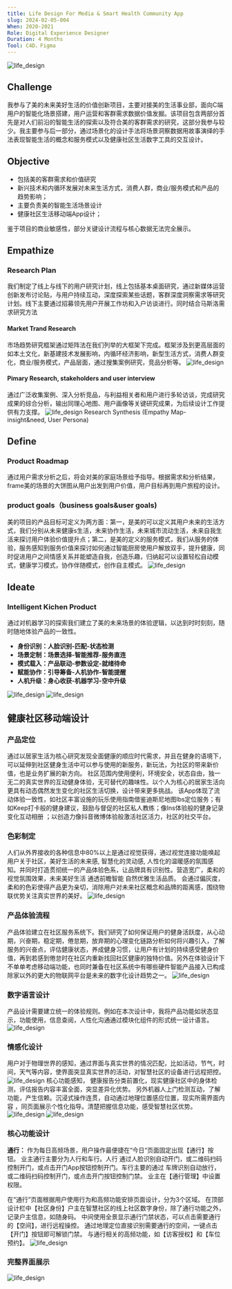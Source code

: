 ```yaml
---
title: Life Design For Media & Smart Health Community App
slug: 2024-02-05-004
When: 2020-2021
Role: Digital Experience Designer 
Duration: 4 Months 
Tool: C4D，Figma
---
```

<Image src="/life_design/life_cover.png" alt="life_design" className="my-6 rounded-lg"/>

## Challenge
我参与了美的未来美好生活的价值创新项目，主要对接美的生活事业部，面向C端用户的智能化场景搭建，用户运营和客群需求数据价值发掘。该项目包含两部分首先是对人们前沿的智能生活的探索以及符合美的客群需求的研究，这部分我参与较少。我主要参与后一部分，通过场景化的设计手法将场景洞察数据用故事演绎的手法表现智能生活的概念和服务模式以及健康社区生活数字工具的交互设计。
<br />

## Objective
- 包括美的客群需求和价值研究
- 新兴技术和内循环发展对未来生活方式，消费人群，商业/服务模式和产品的趋势影响；
- 主要负责美的智能生活场景设计
- 健康社区生活移动端App设计；

鉴于项目的商业敏感性，部分关键设计流程与核心数据无法完全展示。
<br />

## Empathize
### Research Plan
我们制定了线上与线下的用户研究计划，线上包括基本桌面研究，通过新媒体运营创新发布讨论贴，与用户持续互动，深度探索某些话题，客群深度洞察需求等研究计划。线下主要通过招募领先用户开展工作坊和入户访谈进行。同时结合马斯洛需求研究方法
<br />

#### Market Trand Research
市场趋势研究框架通过矩阵法在我们列举的大框架下完成。框架涉及到更高层面的如本土文化，新基建技术发展影响，内循环经济影响，新型生活方式，消费人群变化，商业/服务模式，产品层面，通过搜集案例研究，竞品分析等。
<Image src="/life_design/life_01.jpg" alt="life_design" className="my-6 rounded-lg" />
<br />

#### Pimary Research, stakeholders and user interview
通过广泛收集案例、深入分析竞品，与利益相关者和用户进行多轮访谈，完成研究成果的综合分析，输出同理心地图、用户画像等关键研究成果，为后续设计工作提供有力支撑。
<Image src="/life_design/life_02.jpeg" alt="life_design" className="my-6 rounded-lg" />
Research Synthesis (Empathy Map-insight&need, User Persona)
<br />

## Define
### Product Roadmap
通过用户需求分析之后，将会对美的家庭场景给予指导。根据需求和分析结果，frame美的场景的大饼图从用户出发到用户价值，用户目标再到用户旅程的设计。
<br />

### product goals（business goals&user goals)
美的项目的产品目标可定义为两方面：第一，是美的可以定义其用户未来的生活方式，我们分别从未来健康s生活，未来协作生活，未来城市流动生活，未来自我生活来探讨用户体验价值提升点；第二，是美的定义的服务模式，我们从服务的体验，服务感知到服务价值来探讨如何通过智能厨房使用户解放双手，提升健康，同时促进用户之间情感关系并能塑造自我，创造乐趣，归纳起可以设置轻松自动模式，健康学习模式，协作伴随模式，创作自主模式。
<Image src="/life_design/life_03.jpeg" alt="life_design" className="my-6 rounded-lg" />
<br />

## Ideate
### Intelligent Kichen Product
通过对机器学习的探索我们建立了美的未来场景的体验逻辑，以达到时时刻刻，随时随地体验产品的一致性。
<br />

- **身份识别：人脸识别-匹配-状态检测**
- **场景定制：场景选择-智能推荐-服务直连**
- **模式载入：产品联动-参数设定-就绪待命**
- **赋能协作：引导筹备-人机协作-智能提醒**
- **人机升级：身心收获-机器学习-空中升级**
<Image src="/life_design/life_04.jpeg" alt="life_design" className="my-6 rounded-lg" />
<Image src="/life_design/life_05.jpeg" alt="life_design" className="my-6 rounded-lg" />
<br />

## 健康社区移动端设计
### 产品定位
通过以居家生活为核心研究发现全面健康的顺应时代需求，并且在健身的语境下，可以延伸到社区健身生活中可以参与使用的新服务，新玩法，为社区的带来新价值，也是业务扩展的新方向。 社区范围内使用便利，环境安全，状态自由，独一无二的真实世界的互动健身体验，无可替代的趣味性。以个人为核心的居家生活向更具有动态偶然发生变化的社区生活切换，设计带来更多挑战。
该App体现了流动体验一致性，如社区丰富设施的玩乐使用指南借鉴迪斯尼地图lbs定位服务；有如Keep打卡般的健身建议，鼓励与督促的社区私人教练；像Ins体验般的健身记录变化互动相册 ；以创造力像抖音微博体验般激活社区活力，社区的社交平台。
<br />

### 色彩制定
人们从外界接收的各种信息中80%以上是通过视觉获得，通过视觉连接功能唤起用户关于社区，美好生活的未来感, 智慧化的灵动感, 人性化的温暖感的氛围感知。并同时打造贯彻统一的产品体验色系，让品牌具有识别性。营造宽广，柔和的视觉氛围效果，未来美好生活 通透前瞻智能 自然优雅生活品质。 会通过偏灰度，柔和的色彩使得产品更为亲切，消除用户对未来社区概念和品牌的距离感，围绕物联优势关注真实世界的美好。
<Image src="/life_design/life_06.jpeg" alt="life_design" className="my-6 rounded-lg" />

### 产品体验流程
产品体验建立在社区服务系统下。我们研究了如何保证用户的健身活跃度，从心动期，兴奋期，稳定期，倦怠期，放弃期的心理变化链路分析如何将兴趣引入，了解服务的兴奋点，评估健康状态，养成健身习惯，让用户有计划的持续感受健身价值，再到若感到倦怠时在社区内重新找回社区健康的独特价值。另外在体验设计下不单单考虑移动端功能，也同时兼备在社区系统中有哪些硬件智能产品接入已构成除家以外的更大的物联网平台是未来的数字化设计趋势之一。
<Image src="/life_design/life_07.jpg" alt="life_design" className="my-6 rounded-lg" />

### 数字语言设计
产品设计需要建立统一的体验规则。例如在本次设计中，我将产品功能如状态显示，功能使用，信息查阅，人性化沟通通过模块化组件的形式统一设计语言。
<Image src="/life_design/life_08.jpg" alt="life_design" className="my-6 rounded-lg" />
<br />

### 情感化设计
用户对于物理世界的感知，通过界面与真实世界的情况匹配，比如活动，节气，时间，天气等内容，使界面突显真实世界的活动，对智慧社区的设备进行远程把控。
<Image src="/life_design/life_09.jpg" alt="life_design" className="my-6 rounded-lg" />
核心功能感知， 健康报告分类前置化，现实健康社区中的身体检测，评估报告内容丰富全面，突显差异化优势。
另外机器人上门检测互动，了解功能，产生信赖。沉浸式操作连贯，自动通过地理位置感应位置，现实所需界面内容 ，同页面展示个性化指导。清楚把握信息功能，感受智慧社区优势。
<Image src="/life_design/life_010.jpg" alt="life_design" className="my-6 rounded-lg" />
<Image src="/life_design/life_011.jpg" alt="life_design" className="my-6 rounded-lg" />
<br />

### 核心功能设计
**通行：** 作为每日高频场景，用户操作最便捷在“今日“页面固定出现【通行】按钮。
业主通行主要分为人行和车行。人行 通过人脸识别自动开门，或二维码扫码控制开门，或点击开门App按钮控制开门。车行主要的通过 车牌识别自动放行，或二维码扫码控制开门，或点击开门按钮控制门禁。 业主在【通行管理】中设置权限。
<br />

在“通行”页面根据用户使用行为和高频功能安排页面设计，分为3个区域。
在顶部设计栏中【社区身份】户主在智慧社区的线上社区数字身份，除了通行功能之外，记录户主信息，如随身码。 中间使用全景显示通行门禁状态，可以点击需要通行的【空间】，进行远程操控。 通过地理定位直接识别需要通行的空间，一键点击【开门】按钮即可解锁门禁。 与通行相关的高频功能，如【访客授权】和【车位预约】。
<Image src="/life_design/life_012.jpg" alt="life_design" className="my-6 rounded-lg" />
<br />

### 完整界面展示
<Image src="/life_design/life_013.jpg" alt="life_design" className="my-6 rounded-lg" />
